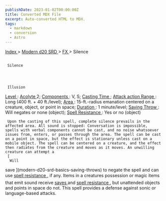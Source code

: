 ```yaml
---
publishDate: 2023-01-02T00:00:00Z
title: Converted MDX File
excerpt: Auto-converted HTML to MDX.
tags:
  - markdown
  - conversion
  - Astro
---
```


[
Index
](-index) >
[
Modern d20 SRD
](modern-d20-srd-index) >
[
FX
](modern-d20-srd-fx-index) > Silence

##

     Silence




     Illusion

[
Level
](modern-d20-srd-fx-level)
:
[
Acolyte
](modern-d20-srd-classes-advanced-acolyte)
2;
[
Components
](modern-d20-srd-fx-components)
: V, S;
[
Casting Time
](modern-d20-srd-fx-casting-time)
;
[
Attack action
](modern-d20-srd-combat-attack-actions)
[
Range
](modern-d20-srd-fx-range)
: Long (400 ft. + 40 ft./level);
[
Area
](modern-d20-srd-fx-area)
: 15-ft.-radius emanation centered on a creature, object, or point in space;
[
Duration
](modern-d20-srd-fx-duration)
: 1 minute/level;
[
Saving Throw
](modern-d20-srd-basics-saving-throws)
: Will negates or none (object);
[
Spell Resistance
](modern-d20-srd-special-abilities-spell-resistance)
: Yes or no (object)

     Upon the casting of this spell, complete silence prevails in the affected area. All sound is stopped: Conversation is impossible, spells with verbal components cannot be cast, and no noise whatsoever issues from, enters, or passes through the area. The spell can be cast on a point in space, but the effect is stationary unless cast on a mobile object. The spell can be centered on a creature, and the effect then radiates from the creature and moves as it moves. An unwilling creature can attempt a
     [
      Will

save
](modern-d20-srd-basics-saving-throws)
to negate the spell and can use
[
spell
resistance
](modern-d20-srd-special-abilities-spell-resistance)
, if any. Items in a creatures possession or magic items that emit sound receive
[
saves
](modern-d20-srd-basics-saving-throws)
and
[
spell
resistance
](modern-d20-srd-special-abilities-spell-resistance)
, but unattended objects and points in space do not. This spell provides a defense against sonic or language-based attacks.
